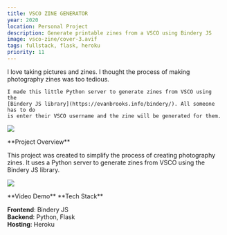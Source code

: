 ```yaml
---
title: VSCO ZINE GENERATOR
year: 2020
location: Personal Project
description: Generate printable zines from a VSCO using Bindery JS
image: vsco-zine/cover-3.avif
tags: fullstack, flask, heroku
priority: 11
---
```


<Hero>
  <div>
    <Callout
      link="https://github.com/trudypainter/vsco-zine"
      text="Github Repository"
    />
  </div>
    I love taking pictures and zines. I thought the process of making photography 
    zines was too tedious. 
    
    I made this little Python server to generate zines from VSCO using the 
    [Bindery JS library](https://evanbrooks.info/bindery/). All someone has to do 
    is enter their VSCO username and the zine will be generated for them.

![](/vsco-zine/2.jpg)

</Hero>

<Line />

<TwoCol>
**Project Overview**

This project was created to simplify the process of creating photography zines. It uses a Python server to generate zines from VSCO using the Bindery JS library.

![](https://github.com/trudypainter/trudy-computer-react/blob/main/projects/vsco-zine/vsco-zine-diagram.png?raw=true)

</TwoCol>

<Line />

<TwoCol>
**Video Demo**

<Vimeo vimeoId="662042387" />

</TwoCol>

<Line />

<TwoCol>
**Tech Stack**

**Frontend**: Bindery JS  
**Backend**: Python, Flask  
**Hosting**: Heroku

</TwoCol>
